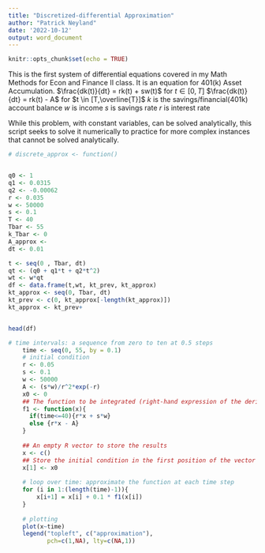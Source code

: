 ```yaml
---
title: "Discretized-differential Approximation"
author: "Patrick Neyland"
date: '2022-10-12'
output: word_document
---
```


```r
knitr::opts_chunk$set(echo = TRUE)
```
This is the first system of differential equations covered in my Math Methods for Econ and Finance II class. It is an equation for 401(k) Asset Accumulation. 
$\frac{dk(t)}{dt} = rk(t) + sw(t)$ for $t \in [0,T]$
$\frac{dk(t)}{dt} = rk(t) - A$ for $t \in [T,\overline{T}]$
$k$ is the savings/financial(401k) account balance
$w$ is income
$s$ is savings rate
$r$ is interest rate

While this problem, with constant variables, can be solved analytically, this script seeks to solve it numerically to practice for more complex instances that cannot be solved analytically. 

```r
# discrete_approx <- function()


q0 <- 1
q1 <- 0.0315
q2 <- -0.00062
r <- 0.035
w <- 50000
s <- 0.1
T <- 40
Tbar <- 55
k_Tbar <- 0
A_approx <- 
dt <- 0.01

t <- seq(0 , Tbar, dt)
qt <- (q0 + q1*t + q2*t^2)
wt <- w*qt
df <- data.frame(t,wt, kt_prev, kt_approx)
kt_approx <- seq(0, Tbar, dt)
kt_prev <- c(0, kt_approx[-length(kt_approx)])
kt_approx <- kt_prev+


head(df)
```

```r
# time intervals: a sequence from zero to ten at 0.5 steps
    time <- seq(0, 55, by = 0.1)
    # initial condition
    r <- 0.05
    s <- 0.1
    w <- 50000
    A <- (s*w)/r^2*exp(-r)
    x0 <- 0
    ## The function to be integrated (right-hand expression of the derivative above)
    f1 <- function(x){
      if(time<=40){r*x + s*w}
      else {r*x - A}
    }
    
    ## An empty R vector to store the results
    x <- c()
    ## Store the initial condition in the first position of the vector
    x[1] <- x0
    
    # loop over time: approximate the function at each time step
    for (i in 1:(length(time)-1)){
        x[i+1] = x[i] + 0.1 * f1(x[i])
    }
    
    # plotting 
    plot(x~time)
    legend("topleft", c("approximation"), 
           pch=c(1,NA), lty=c(NA,1))
```

